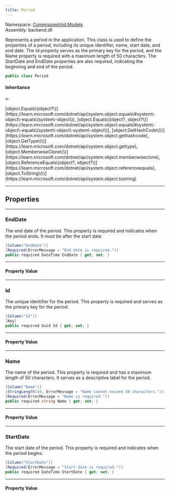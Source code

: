 ```yaml
---
title: Period
---
```



Namespace: <a href='../Models'>Commissiestrijd.Models</a>  
Assembly: backend.dll  

Represents a period in the application.
This class is used to define the properties of a period,
including its unique identifier, name, start date, and end date.
The Id property serves as the primary key for the period,
and the Name property is required with a maximum length of 50 characters.
The StartDate and EndDate properties are also required,
indicating the beginning and end of the period.

```csharp
public class Period
```

#### Inheritance

<a href='https://learn.microsoft.com/dotnet/api/system.object' target='_blank' className="no-underline text-inherit hover:text-inherit inline"><CSharpType type='object' /></a> ← <a href='' target='_self' className="no-underline text-inherit hover:text-inherit inline"><CSharpType type='Period' /></a>



<CollapsibleInherited title='Show Inherited Members (7)'>
[object.Equals\(object?\)](https://learn.microsoft.com/dotnet/api/system.object.equals\#system\-object\-equals\(system\-object\)), 
[object.Equals\(object?, object?\)](https://learn.microsoft.com/dotnet/api/system.object.equals\#system\-object\-equals\(system\-object\-system\-object\)), 
[object.GetHashCode\(\)](https://learn.microsoft.com/dotnet/api/system.object.gethashcode), 
[object.GetType\(\)](https://learn.microsoft.com/dotnet/api/system.object.gettype), 
[object.MemberwiseClone\(\)](https://learn.microsoft.com/dotnet/api/system.object.memberwiseclone), 
[object.ReferenceEquals\(object?, object?\)](https://learn.microsoft.com/dotnet/api/system.object.referenceequals), 
[object.ToString\(\)](https://learn.microsoft.com/dotnet/api/system.object.tostring)
</CollapsibleInherited>

---
## Properties

---
###  EndDate

The end date of the period.
This property is required and indicates when the period ends.
It must be after the start date.

```csharp
[Column("EndDate")]
[Required(ErrorMessage = "End date is required.")]
public required DateTime EndDate { get; set; }
```

---
#### Property Value

 <a href='https://learn.microsoft.com/dotnet/api/system.datetime' target='_blank' className="no-underline text-inherit hover:text-inherit inline"><CSharpType type='DateTime' /></a>

---
###  Id

The unique identifier for the period.
This property is required and serves as the primary key for the period.

```csharp
[Column("Id")]
[Key]
public required Guid Id { get; set; }
```

---
#### Property Value

 <a href='https://learn.microsoft.com/dotnet/api/system.guid' target='_blank' className="no-underline text-inherit hover:text-inherit inline"><CSharpType type='Guid' /></a>

---
###  Name

The name of the period.
This property is required and has a maximum length of 50 characters.
It serves as a descriptive label for the period.

```csharp
[Column("Name")]
[StringLength(50, ErrorMessage = "Name cannot exceed 50 characters.")]
[Required(ErrorMessage = "Name is required.")]
public required string Name { get; set; }
```

---
#### Property Value

 <a href='https://learn.microsoft.com/dotnet/api/system.string' target='_blank' className="no-underline text-inherit hover:text-inherit inline"><CSharpType type='string' /></a>

---
###  StartDate

The start date of the period.
This property is required and indicates when the period begins.

```csharp
[Column("StartDate")]
[Required(ErrorMessage = "Start date is required.")]
public required DateTime StartDate { get; set; }
```

---
#### Property Value

 <a href='https://learn.microsoft.com/dotnet/api/system.datetime' target='_blank' className="no-underline text-inherit hover:text-inherit inline"><CSharpType type='DateTime' /></a>

